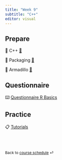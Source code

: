 ```yaml
---
title: "Week 9"
subtitle: "C++"
editor: visual
---
```



## Prepare

📖 C++ [🔗](/contents/week-9/01_c_plus_plus.qmd)

📖 Packaging [🔗](/contents/week-9/02_packages_and_c.qmd)

📖 Armadillo [🔗](/contents/week-9/03_armadillo.qmd)


## Questionnaire

⌨️ [Questionnaire R Basics](/questionnaire/qcm-week-9.qmd)

## Practice

📋 [Tutorials](/labs/lab-week-9.qmd)

<br><br>

::: {style="font-size: 0.875em;"}
Back to [course schedule](/ "Course schedule") ⏎
:::